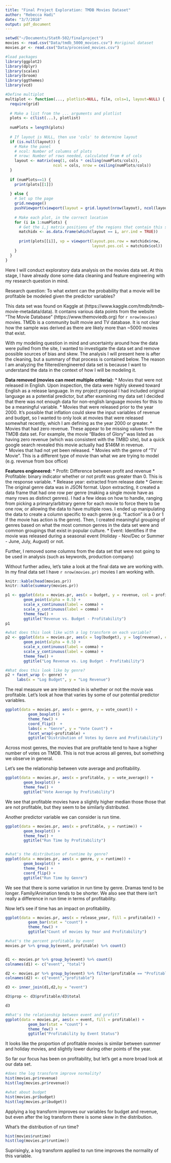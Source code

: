 ```yaml
---
title: "Final Project Exploration: TMDB Movies Dataset"
author: "Rebecca Hadi"
date: "3/7/2018"
output: pdf_document
---
```


```r
setwd("~/Documents/StatR-502/finalproject")
movies <- read.csv("Data/tmdb_5000_movies.csv") #original dataset
movies.pr <- read.csv("Data/processed_movies.csv")

```

```r
#load packages
library(ggplot2)
library(dplyr)
library(scales)
library(broom)
library(ggthemes)
library(vcd)
```


```r

#Define multiplot 
multiplot <- function(..., plotlist=NULL, file, cols=1, layout=NULL) {
  require(grid)
  
  # Make a list from the ... arguments and plotlist
  plots <- c(list(...), plotlist)
  
  numPlots = length(plots)
  
  # If layout is NULL, then use 'cols' to determine layout
  if (is.null(layout)) {
    # Make the panel
    # ncol: Number of columns of plots
    # nrow: Number of rows needed, calculated from # of cols
    layout <- matrix(seq(1, cols * ceiling(numPlots/cols)),
                     ncol = cols, nrow = ceiling(numPlots/cols))
  }
  
  if (numPlots==1) {
    print(plots[[1]])
    
  } else {
    # Set up the page
    grid.newpage()
    pushViewport(viewport(layout = grid.layout(nrow(layout), ncol(layout))))
    
    # Make each plot, in the correct location
    for (i in 1:numPlots) {
      # Get the i,j matrix positions of the regions that contain this subplot
      matchidx <- as.data.frame(which(layout == i, arr.ind = TRUE))
      
      print(plots[[i]], vp = viewport(layout.pos.row = matchidx$row,
                                      layout.pos.col = matchidx$col))
    }
  }
}

```


Here I will conduct exploratory data analysis on the movies data set. At this stage, I have already done some data cleaning and feature engineering with my research question in mind. 

Research question: To what extent can the probability that a movie will be profitable be modeled given the predictor variables?

This data set was found on Kaggle at (https://www.kaggle.com/tmdb/tmdb-movie-metadata/data).  It contains various data points from the website "The Movie Database" (https://www.themoviedb.org) for `r nrow(movies)` movies. TMDb is a community built movie and TV database.  It is not clear how the sample was derived as there are likely more than ~5000 movies that exist. 

With my modeling question in mind and uncertainty around how the data were pulled from the site, I wanted to investigate the data set and remove possible sources of bias and skew.  The analysis I will present here is after the cleaning, but a summary of that process is contained below. The reason I am analyzing the filtered/engineered data set is because I want to understand the data in the context of how I will be modeling it. 

**Data removed (movies can meet multiple criteria):**
* Movies that were not released in English. Upon inspection, the data were highly skewed toward English as a release language. In my project proposal I had included original language as a potential predictor, but after examining my data set I decided that there was not enough data for non-english language movies for this to be a meaningful variable. 
* Movies that were released prior to the year 2000.  It's possible that inflation could skew the input variables of revenue and budget, so I wanted to only look at movies that were released somewhat recently, which I am defining as the year 2000 or greater. 
* Movies that had zero revenue. These appear to be missing values from the TMDB data set. For example, the movie "Blades of Glory" was listed as having zero revenue (which was consistent with the TMBD site), but a quick google search revealed this movie actually had $146M in revenue.  
* Movies that had not yet been released. 
* Movies with the genre of "TV Movie". This is a different type of movie than what we are trying to model (e.g. revenue from box office)


**Features engineered:**
* Profit: Difference between profit and revenue
* Profitable: binary indicator whether or not profit was greater than 0. This is the response variable. 
* Release year: extracted from release date
* Genre:   The original genre data was in JSON format. Upon extracting, it created a data frame that had one row per genre (making a single movie have as many rows as distinct genres).  I had a few ideas on how to handle, ranging from picking a primary/arbitrary genre for each movie to force there to be one row, or allowing the data to have multiple rows.  I ended up manipulating the data to create a column specific to each genre (e.g. "f.action" is a 0 or 1 if the movie has action is the genre). Then, I created meaningful grouping of genres based on what the most common genres in the data set were and common groupings that exist in popular culture. 
* Event:  Identifies if the movie was released during a seasonal event (Holiday - Nov/Dec or Summer - June, July, August) or not. 

Further, I removed some columns from the data set that were not going to be used in analysis (such as keywords, production company)

Without further adieu, let's take a look at the final data we are working with. In my final data set I have `r nrow(movies.pr)` movies I am working with. 

```r
knitr::kable(head(movies.pr))
knitr::kable(summary(movies.pr))
```


```r
p1 <- ggplot(data = movies.pr, aes(x = budget, y = revenue, col = profitable)) + 
        geom_point(alpha = 0.5) +  
        scale_x_continuous(label = comma) + 
        scale_y_continuous(label = comma) +  
        theme_few() + 
        ggtitle("Revenue vs. Budget - Profitability")
p1
```



```r
#what does this look like with a log transform on each variable? 
p2 <- ggplot(data = movies.pr, aes(x = log(budget), y = log(revenue), col = profitable)) + 
        geom_point(alpha = 0.5) +  
        scale_x_continuous(label = comma) + 
        scale_y_continuous(label = comma) +  
        theme_few() + 
        ggtitle("Log Revenue vs. Log Budget - Profitability")

#What does this look like by genre? 
p2 + facet_wrap (~ genre) + 
     labs(x = "Log Budget", y = "Log Revenue")

```


The real measure we are interested in is whether or not the movie was profitable. Let's look at how that varies by some of our potential predictor variables. 

```r
ggplot(data = movies.pr, aes(x = genre, y = vote_count)) + 
          geom_boxplot() + 
          theme_few() + 
          coord_flip()  +  
          labs(x = "Genre", y = "Vote Count") +
          facet_wrap(~profitable) + 
          ggtitle("Distribution of Votes by Genre and Profitability")
```

Across most genres, the movies that are profitable tend to have a higher number of votes on TMDB. This is not true across all genres, but something we observe in general. 


Let's see the relationship between vote average and profitability. 

```r
ggplot(data = movies.pr, aes(x = profitable, y = vote_average)) + 
        geom_boxplot() + 
        theme_few() + 
        ggtitle("Vote Average by Profitability")

```

We see that profitable movies have a slightly higher median those those that are not profitable, but they seem to be similarly distributed. 

Another predictor variable we can consider is run time. 
```r

ggplot(data = movies.pr, aes(x = profitable, y = runtime)) + 
        geom_boxplot() + 
        theme_few() + 
        ggtitle("Run Time by Profitability")


#what's the distribution of runtime by genre? 
ggplot(data = movies.pr, aes(x = genre, y = runtime)) + 
        geom_boxplot() + 
        theme_few() + 
        coord_flip() +  
        ggtitle("Run Time by Genre")

```

We see that there is some variation in run time by genre. Dramas tend to be longer. Family/Animation tends to be shorter. We also see that there isn't really a difference in run time in terms of profitability.  

Now let's see if time has an impact on profitability. 

```r

ggplot(data = movies.pr, aes(x = release_year, fill = profitable)) + 
          geom_bar(stat = "count") + 
          theme_few() + 
          ggtitle("Count of movies by Year and Profitability")

```

```r

#what's the percent profitable by event
movies.pr %>% group_by(event, profitable) %>% count() 


d1 <- movies.pr %>% group_by(event) %>% count()
colnames(d1) <- c("event", "total")

d2 <- movies.pr %>% group_by(event) %>% filter(profitable == "Profitable") %>% count() 
colnames(d2) <- c("event","profitable")

d3 <- inner_join(d1,d2,by = "event")

d3$prop <- d3$profitable/d3$total 

d3
```


```r
#What's the relationship between event and profit? 
ggplot(data = movies.pr, aes(x = event, fill = profitable)) + 
          geom_bar(stat = "count") + 
          theme_few() + 
          ggtitle("Profitability by Event Status") 

```
It looks like the proportion of profitable movies is similar between summer and holiday movies, and slightly lower during other points of the year. 


So far our focus has been on profitability, but let's get a more broad look at our data set.  

```r
#does the log transform improve normality? 
hist(movies.pr$revenue)
hist(log(movies.pr$revenue))

#what about budget
hist(movies.pr$budget)
hist(log(movies.pr$budget))


```

Applying a log transform improves our variables for budget and revenue, but even after the log transform there is some skew in the distribution. 


What's the distribution of run time? 
```r
hist(movies$runtime)
hist(log(movies.pr$runtime))
```

Suprisingly, a log transform applied to run time improves the normality of this variable. 

